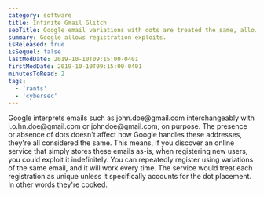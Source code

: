 ```yaml
---
category: software
title: Infinite Gmail Glitch
seoTitle: Google email variations with dots are treated the same, allowing unlimited exploit registrations.
summary: Google allows registration exploits.
isReleased: true
isSequel: false
lastModDate: 2019-10-10T09:15:00-0401
firstModDate: 2019-10-10T09:15:00-0401
minutesToRead: 2
tags:
  - 'rants'
  - 'cybersec'
---
```

<C>
Google interprets emails such as john.doe@gmail.com interchangeably with j.o.hn.doe@gmail.com or johndoe@gmail.com, on <L href='https://support.google.com/mail/answer/7436150?hl=en'>purpose</L>. The presence or absence of dots doesn't affect how Google handles these addresses, they're all considered the same. This means, if you discover an online service that simply stores these emails as-is,  when registering new users, you could exploit it indefinitely. You can repeatedly register using variations of the same email, and it will work every time. The service would treat each registration as unique unless it specifically accounts for the dot placement. In other words they're cooked.
</C>

